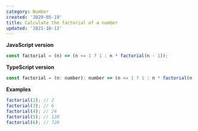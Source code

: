 ```yaml
---
category: Number
created: '2020-05-19'
title: Calculate the factorial of a number
updated: '2021-10-13'
---
```


**JavaScript version**

```js
const factorial = (n) => (n <= 1 ? 1 : n * factorial(n - 1));
```

**TypeScript version**

```js
const factorial = (n: number): number => (n <= 1 ? 1 : n * factorial(n - 1));
```

**Examples**

```js
factorial(2); // 2
factorial(3); // 6
factorial(4); // 24
factorial(5); // 120
factorial(6); // 720
```
